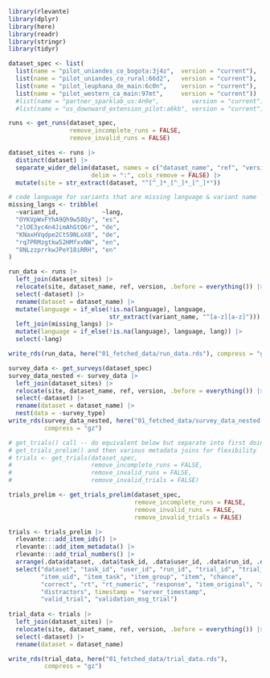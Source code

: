 ```r
library(rlevante)
library(dplyr)
library(here)
library(readr)
library(stringr)
library(tidyr)
```

```r
dataset_spec <- list(
  list(name = "pilot_uniandes_co_bogota:3j4z",  version = "current"),
  list(name = "pilot_uniandes_co_rural:66d2",   version = "current"),
  list(name = "pilot_leuphana_de_main:6c0n",    version = "current"),
  list(name = "pilot_western_ca_main:97mt",     version = "current"))
  #list(name = "partner_sparklab_us:4n9e",         version = "current"),
  #list(name = "us_downward_extension_pilot:a6kb", version = "current"),

runs <- get_runs(dataset_spec,
                 remove_incomplete_runs = FALSE,
                 remove_invalid_runs = FALSE)

dataset_sites <- runs |>
  distinct(dataset) |>
  separate_wider_delim(dataset, names = c("dataset_name", "ref", "version"),
                       delim = ":", cols_remove = FALSE) |>
  mutate(site = str_extract(dataset, "^[^_]*_[^_]*_[^_]*"))

# code language for variants that are missing language & variant name
missing_langs <- tribble(
  ~variant_id,            ~lang,
  "OYKVpWxFYhA9Qh9w58Qy", "es",
  "zlOE3yc4n4JimAhGtQ6r", "de",
  "KNaxHVqdpe2CtS9NLoX8", "de",
  "rq7PRMzgtkw52HMfxvNW", "en",
  "8NLzzprrkwJPeY18iRRH", "en"
)

run_data <- runs |>
  left_join(dataset_sites) |>
  relocate(site, dataset_name, ref, version, .before = everything()) |>
  select(-dataset) |>
  rename(dataset = dataset_name) |>
  mutate(language = if_else(!is.na(language), language,
                            str_extract(variant_name, "^[a-z][a-z]"))) |>
  left_join(missing_langs) |>
  mutate(language = if_else(!is.na(language), language, lang)) |>
  select(-lang)

write_rds(run_data, here("01_fetched_data/run_data.rds"), compress = "gz")

survey_data <- get_surveys(dataset_spec)
survey_data_nested <- survey_data |>
  left_join(dataset_sites) |>
  relocate(site, dataset_name, ref, version, .before = everything()) |>
  select(-dataset) |>
  rename(dataset = dataset_name) |>
  nest(data = -survey_type)
write_rds(survey_data_nested, here("01_fetched_data/survey_data_nested.rds"),
          compress = "gz")
```

```r
# get_trials() call -- do equivalent below but separate into first doing
# get_trials_prelim() and then various metadata joins for flexibility
# trials <- get_trials(dataset_spec,
#                      remove_incomplete_runs = FALSE,
#                      remove_invalid_runs = FALSE,
#                      remove_invalid_trials = FALSE)

trials_prelim <- get_trials_prelim(dataset_spec,
                                   remove_incomplete_runs = FALSE,
                                   remove_invalid_runs = FALSE,
                                   remove_invalid_trials = FALSE)

trials <- trials_prelim |>
  rlevante:::add_item_ids() |>
  rlevante:::add_item_metadata() |>
  rlevante:::add_trial_numbers() |>
  arrange(.data$dataset, .data$task_id, .data$user_id, .data$run_id, .data$trial_number) |>
  select("dataset", "task_id", "user_id", "run_id", "trial_id", "trial_number",
         "item_uid", "item_task", "item_group", "item", "chance",
         "correct", "rt", "rt_numeric", "response", "item_original", "answer",
         "distractors", timestamp = "server_timestamp",
         "valid_trial", "validation_msg_trial")
  
trial_data <- trials |>
  left_join(dataset_sites) |>
  relocate(site, dataset_name, ref, version, .before = everything()) |>
  select(-dataset) |>
  rename(dataset = dataset_name)

write_rds(trial_data, here("01_fetched_data/trial_data.rds"),
          compress = "gz")
```
